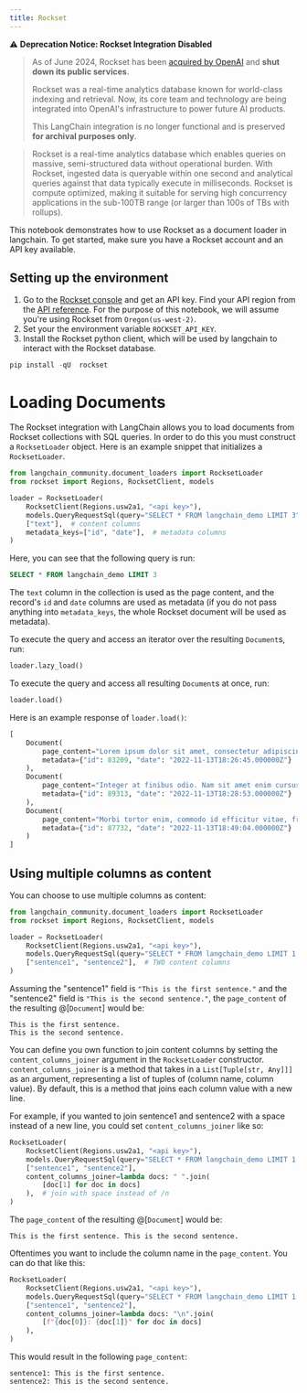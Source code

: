 ```yaml
---
title: Rockset
---
```


⚠️ **Deprecation Notice: Rockset Integration Disabled**
>
> As of June 2024, Rockset has been [acquired by OpenAI](https://openai.com/index/openai-acquires-rockset/) and **shut down its public services**.
>
> Rockset was a real-time analytics database known for world-class indexing and retrieval. Now, its core team and technology are being integrated into OpenAI's infrastructure to power future AI products.
>
> This LangChain integration is no longer functional and is preserved **for archival purposes only**.

> Rockset is a real-time analytics database which enables queries on massive, semi-structured data without operational burden. With Rockset, ingested data is queryable within one second and analytical queries against that data typically execute in milliseconds. Rockset is compute optimized, making it suitable for serving high concurrency applications in the sub-100TB range (or larger than 100s of TBs with rollups).

This notebook demonstrates how to use Rockset as a document loader in langchain. To get started, make sure you have a Rockset account and an API key available.

## Setting up the environment

1. Go to the [Rockset console](https://console.rockset.com/apikeys) and get an API key. Find your API region from the [API reference](https://rockset.com/docs/rest-api/#introduction). For the purpose of this notebook, we will assume you're using Rockset from `Oregon(us-west-2)`.
2. Set your the environment variable `ROCKSET_API_KEY`.
3. Install the Rockset python client, which will be used by langchain to interact with the Rockset database.

```python
pip install -qU  rockset
```

# Loading Documents

The Rockset integration with LangChain allows you to load documents from Rockset collections with SQL queries. In order to do this you must construct a `RocksetLoader` object. Here is an example snippet that initializes a `RocksetLoader`.

```python
from langchain_community.document_loaders import RocksetLoader
from rockset import Regions, RocksetClient, models

loader = RocksetLoader(
    RocksetClient(Regions.usw2a1, "<api key>"),
    models.QueryRequestSql(query="SELECT * FROM langchain_demo LIMIT 3"),  # SQL query
    ["text"],  # content columns
    metadata_keys=["id", "date"],  # metadata columns
)
```

Here, you can see that the following query is run:

```sql
SELECT * FROM langchain_demo LIMIT 3
```

The `text` column in the collection is used as the page content, and the record's `id` and `date` columns are used as metadata (if you do not pass anything into `metadata_keys`, the whole Rockset document will be used as metadata).

To execute the query and access an iterator over the resulting `Document`s, run:

```python
loader.lazy_load()
```

To execute the query and access all resulting `Document`s at once, run:

```python
loader.load()
```

Here is an example response of `loader.load()`:

```python
[
    Document(
        page_content="Lorem ipsum dolor sit amet, consectetur adipiscing elit. Maecenas a libero porta, dictum ipsum eget, hendrerit neque. Morbi blandit, ex ut suscipit viverra, enim velit tincidunt tellus, a tempor velit nunc et ex. Proin hendrerit odio nec convallis lobortis. Aenean in purus dolor. Vestibulum orci orci, laoreet eget magna in, commodo euismod justo.",
        metadata={"id": 83209, "date": "2022-11-13T18:26:45.000000Z"}
    ),
    Document(
        page_content="Integer at finibus odio. Nam sit amet enim cursus lacus gravida feugiat vestibulum sed libero. Aenean eleifend est quis elementum tincidunt. Curabitur sit amet ornare erat. Nulla id dolor ut magna volutpat sodales fringilla vel ipsum. Donec ultricies, lacus sed fermentum dignissim, lorem elit aliquam ligula, sed suscipit sapien purus nec ligula.",
        metadata={"id": 89313, "date": "2022-11-13T18:28:53.000000Z"}
    ),
    Document(
        page_content="Morbi tortor enim, commodo id efficitur vitae, fringilla nec mi. Nullam molestie faucibus aliquet. Praesent a est facilisis, condimentum justo sit amet, viverra erat. Fusce volutpat nisi vel purus blandit, et facilisis felis accumsan. Phasellus luctus ligula ultrices tellus tempor hendrerit. Donec at ultricies leo.",
        metadata={"id": 87732, "date": "2022-11-13T18:49:04.000000Z"}
    )
]
```

## Using multiple columns as content

You can choose to use multiple columns as content:

```python
from langchain_community.document_loaders import RocksetLoader
from rockset import Regions, RocksetClient, models

loader = RocksetLoader(
    RocksetClient(Regions.usw2a1, "<api key>"),
    models.QueryRequestSql(query="SELECT * FROM langchain_demo LIMIT 1 WHERE id=38"),
    ["sentence1", "sentence2"],  # TWO content columns
)
```

Assuming the "sentence1" field is `"This is the first sentence."` and the "sentence2" field is `"This is the second sentence."`, the `page_content` of the resulting @[`Document`] would be:

```
This is the first sentence.
This is the second sentence.
```

You can define you own function to join content columns by setting the `content_columns_joiner` argument in the `RocksetLoader` constructor. `content_columns_joiner` is a method that takes in a `List[Tuple[str, Any]]]` as an argument, representing a list of tuples of (column name, column value). By default, this is a method that joins each column value with a new line.

For example, if you wanted to join sentence1 and sentence2 with a space instead of a new line, you could set `content_columns_joiner` like so:

```python
RocksetLoader(
    RocksetClient(Regions.usw2a1, "<api key>"),
    models.QueryRequestSql(query="SELECT * FROM langchain_demo LIMIT 1 WHERE id=38"),
    ["sentence1", "sentence2"],
    content_columns_joiner=lambda docs: " ".join(
        [doc[1] for doc in docs]
    ),  # join with space instead of /n
)
```

The `page_content` of the resulting @[`Document`] would be:

```
This is the first sentence. This is the second sentence.
```

Oftentimes you want to include the column name in the `page_content`. You can do that like this:

```python
RocksetLoader(
    RocksetClient(Regions.usw2a1, "<api key>"),
    models.QueryRequestSql(query="SELECT * FROM langchain_demo LIMIT 1 WHERE id=38"),
    ["sentence1", "sentence2"],
    content_columns_joiner=lambda docs: "\n".join(
        [f"{doc[0]}: {doc[1]}" for doc in docs]
    ),
)
```

This would result in the following `page_content`:

```
sentence1: This is the first sentence.
sentence2: This is the second sentence.
```
